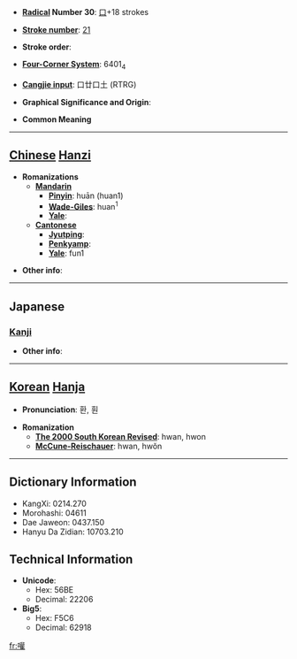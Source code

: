 * '''[[Wiktionary:Chinese radical index| Radical]] Number 30''': [[Wiktionary:Chinese radical index 口|口]]+18 strokes

* '''[[Wiktionary:Chinese total strokes index|Stroke number]]''': [[Wiktionary:Chinese total strokes index 21|21]]

* '''Stroke order''': 

* '''[[Wiktionary:Chinese four corner index|Four-Corner System]]''': 6401<sub>4</sub>

* '''[[Wiktionary:Chinese Cangjie index|Cangjie input]]''': 口廿口土 (RTRG)

* '''Graphical Significance and Origin''': 

* '''Common Meaning'''

----

== [[Chinese]] [[Hanzi]] ==

* '''Romanizations'''
** '''[[Mandarin]]'''
*** '''[[Pinyin]]''': huān (huan1)
*** '''[[Wade-Giles]]''': huan<sup>1</sup>
*** '''[[Yale]]''': 
** '''[[Cantonese]]'''
*** '''[[Jyutping]]''':
*** '''[[Penkyamp]]''': 
*** '''[[Yale]]''': fun1

* '''Other info''': 

----

==Japanese==
===[[Kanji]]===
{{kanji|on readings=[[かん]] (kan), [[たん]] (tan)
|kun readings=[[よぶ]] (yobu), [[わめく]] (wameku), [[かまびすしい]] (kamabisushii)
}}

* '''Other info''':  

----

== [[Korean]] [[Hanja]] ==

* '''Pronunciation''': 환, 훤

* '''Romanization'''
** '''[[The 2000 South Korean Revised Romanization|The 2000 South Korean Revised]]''': hwan, hwon
** '''[[McCune-Reischauer]]''': hwan, hwŏn

----

== Dictionary Information ==

* KangXi: 0214.270
* Morohashi: 04611
* Dae Jaweon: 0437.150
* Hanyu Da Zidian: 10703.210

== Technical Information ==

* '''Unicode''':
** Hex: 56BE
** Decimal: 22206
* '''Big5''':
** Hex: F5C6
** Decimal: 62918

[[fr:嚾]]